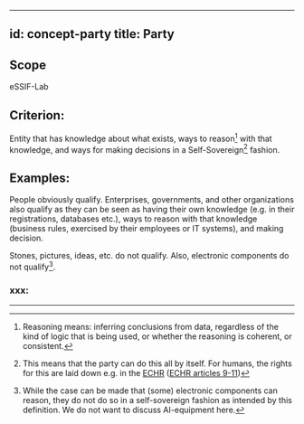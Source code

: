 
---
id: concept-party
title: Party
---

## Scope
eSSIF-Lab

## Criterion:
Entity that has knowledge about what exists, ways to reason[^1] with that knowledge, and ways for making decisions in a Self-Sovereign[^2] fashion.

## Examples:
People obviously qualify. Enterprises, governments, and other organizations also qualify as they can be seen as having their own knowledge (e.g. in their registrations, databases etc.), ways to reason with that knowledge (business rules, exercised by their employees or IT systems), and making decision. 

Stones, pictures, ideas, etc. do not qualify. Also, electronic components do not qualify[^3].

### xxx:


---
[^1]: Reasoning means: inferring conclusions from data, regardless of the kind of logic that is being used, or whether the reasoning is coherent, or consistent.

[^2]: This means that the party can do this all by itself. For humans, the rights for this are laid down e.g. in the [ECHR](https://www.echr.coe.int "European Convention of Human Rights") ([ECHR articles 9-11](https://www.echr.coe.int/Documents/Convention_ENG.pdf))

[^3]: While the case can be made that (some) electronic components can reason, they do not do so in a self-sovereign fashion as intended by this definition. We do not want to discuss AI-equipment here.